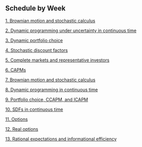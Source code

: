 ## Schedule by Week

[1. Brownian motion and stochastic calculus](1-BrownianMotion.html)

[2. Dynamic programming under uncertainty in continuous time]()

[3. Dynamic portfolio choice]()

[4. Stochastic discount factors]()

[5. Complete markets and representative investors]()

[6. CAPMs]()

[7. Brownian motion and stochastic calculus]()

[8. Dynamic programming in continuous time]()

[9. Portfolio choice, CCAPM, and ICAPM]()

[10. SDFs in continuous time]()

[11. Options]()

[12. Real options]()

[13. Rational expectations and informational efficiency]()


